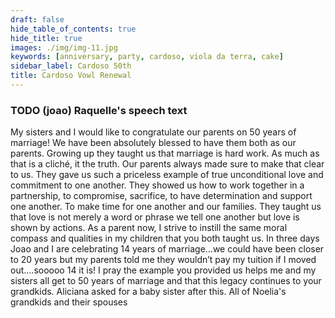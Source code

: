 ```yaml
---
draft: false
hide_table_of_contents: true
hide_title: true
images: ./img/img-11.jpg
keywords: [anniversary, party, cardoso, viola da terra, cake]
sidebar_label: Cardoso 50th
title: Cardoso Vowl Renewal
---
```



<GalleryImage alt="Roses and glassware on a set table" src={IMGS[0]} variant={IMG_ENUMS.VARIANTS.FILL} />
<GalleryImage alt="Glassware and table settings" src={IMGS[3]} variant={IMG_ENUMS.VARIANTS.FILL} />
<GalleryImage alt="Collection of tables and alter set for mass" src={IMGS[4]} variant={IMG_ENUMS.VARIANTS.WINDOW} />
<MasonryGallery>
  <GalleryImage alt="Roses on the alter" src={IMGS[1]} />
  <GalleryImage alt="Crucifix on the alter" src={IMGS[2]} />
  <GalleryImage alt="Joe and Leonilda sitting" src={IMGS[5]} />
  <GalleryImage alt="Joao and Michael playing violas da terra" src={IMGS[7]} />
  <GalleryImage alt="Joe placing a ring on Leonilda's finger" src={IMGS[6]} />
</MasonryGallery>
<SideImage alt="Joe and Leonilda standing" src={IMGS[8]}>
  <h3>TODO (joao) Raquelle's speech text</h3>
  My sisters and I would like to congratulate our parents on 50 years of marriage!
  We have been absolutely blessed to have them both as our parents.
  Growing up they taught us that marriage is hard work. As much as that is a cliché, it the truth. Our parents always made sure to make that clear to us. 
  They gave us such a priceless example of true unconditional love and commitment to one another. They showed us how to work together in a partnership, to compromise, sacrifice, to have determination and support one another. To make time for one another and our families. They taught us that love is not merely a word or phrase we tell one another but love is shown by actions. 
  As a parent now, I strive to instill the same moral compass and qualities in my children that you both taught us.
  In three days Joao and I are celebrating 14 years of marriage…we could have been closer to 20 years but my parents told me they wouldn’t pay my tuition if I moved out….sooooo 14 it is!
  I pray the example you provided us helps me and my sisters all get to 50 years of marriage and that this legacy continues to your grandkids.
</SideImage>  
<GalleryImage alt="The Cardosos first dance" src={VIDS[0]} variant={IMG_ENUMS.VARIANTS.FULL} />
<GalleryImage alt="A lit Cardoso sign" src={IMGS[10]} variant={IMG_ENUMS.VARIANTS.FILL} />
<GalleryImage alt="A golden butterfly decoration" src={IMGS[11]} variant={IMG_ENUMS.VARIANTS.SCROLL} />
<GalleryImage alt="The Martins ladies dancing" src={VIDS[2]} variant={IMG_ENUMS.VARIANTS.FILL} />
<GalleryImage alt="The 50th anniversary cake" src={IMGS[9]} variant={IMG_ENUMS.VARIANTS.FILL} />
<GalleryImage alt="The Cardosos and their heirs standing behind the cake" src={IMGS[12]} variant={IMG_ENUMS.VARIANTS.FULL} />
<GalleryImage alt="The Martins family standing" src={IMGS[13]} variant={IMG_ENUMS.VARIANTS.FULL} />
<ScrollGallery>
  <ScrollImage alt="Aliciana feeding Mia" src={IMGS[15]} />
  <ScrollCaption>Aliciana asked for a baby sister after this.</ScrollCaption>
  <ScrollImage alt="The Cardosos opening the large dessert table" src={IMGS[14]} />
  <ScrollImage alt="The Cardosos cutting the cake" src={IMGS[16]} />
</ScrollGallery>
<GalleryImage alt="The Cardosos sharing cake" src={VIDS[1]} variant={IMG_ENUMS.VARIANTS.FILL} />
<GalleryImage alt="Grandma Noelia surrounded by her grandchildren" src={IMGS[17]} variant={IMG_ENUMS.VARIANTS.FULL}>
  <GalleryCaption
    position={`${CAP_ENUMS.POSITIONS.BOTTOM} ${CAP_ENUMS.POSITIONS.CENTER}`}
    variant={CAP_ENUMS.VARIANTS.SNAP}>
      All of Noelia's grandkids and their spouses
  </GalleryCaption>
</GalleryImage>
